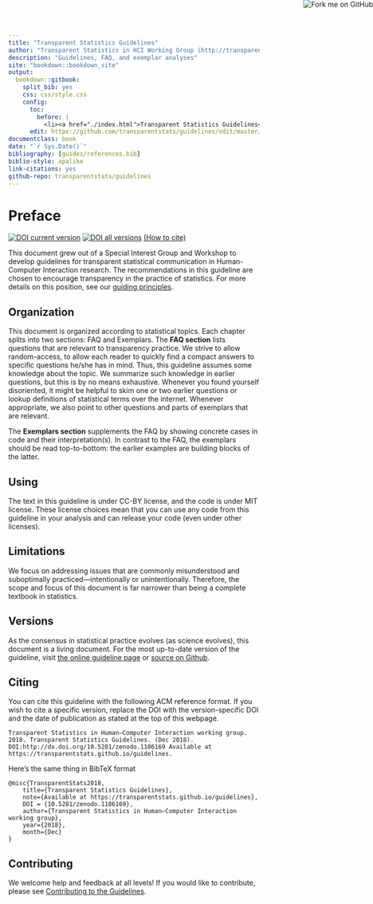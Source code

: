 ```yaml
---
title: "Transparent Statistics Guidelines"
author: "Transparent Statistics in HCI Working Group (http://transparentstatistics.org/)"
description: "Guidelines, FAQ, and exemplar analyses"
site: "bookdown::bookdown_site"
output:
  bookdown::gitbook:
    split_bib: yes
    css: css/style.css
    config:
      toc:
        before: |
          <li><a href="./index.html">Transparent Statistics Guidelines</a></li>
      edit: https://github.com/transparentstats/guidelines/edit/master/%s
documentclass: book
date: "`r Sys.Date()`"
bibliography: [guides/references.bib]
biblio-style: apalike
link-citations: yes
github-repo: transparentstats/guidelines
---
```



# Preface {-}

<a href="https://github.com/transparentstats/guidelines"><img style="position: absolute; top: 0; right: 0; border: 0;" src="https://s3.amazonaws.com/github/ribbons/forkme_right_green_007200.png" alt="Fork me on GitHub"></a>

[![DOI current version](https://img.shields.io/badge/DOI%20current%20version-10.5281%2Fzenodo.1228032-green.svg)](https://doi.org/10.5281/zenodo.2226616) 
[![DOI all versions](https://img.shields.io/badge/DOI%20all%20versions-10.5281%2Fzenodo.1186169-blue.svg)](https://doi.org/10.5281/zenodo.1186169) 
[(How to cite)](#citing)

This document grew out of a Special Interest Group and Workshop to develop guidelines for transparent statistical communication in Human-Computer Interaction research. 
The recommendations in this guideline are chosen to encourage transparency in the practice of statistics.
For more details on this position, see our [guiding principles](#principles).

## Organization {-}
This document is organized according to statistical topics. 
Each chapter splits into two sections: FAQ and Exemplars.
The __FAQ section__ lists questions that are relevant to transparency practice.
We strive to allow random-access, to allow each reader to quickly find a compact answers to specific questions he/she has in mind.
Thus, this guideline assumes some knowledge about the topic.
We summarize such knowledge in earlier questions, but this is by no means exhaustive.
Whenever you found yourself disoriented, it might be helpful to skim one or two earlier questions or lookup definitions of statistical terms over the internet.
Whenever appropriate, we also point to other questions and parts of exemplars that are relevant.

The __Exemplars section__ supplements the FAQ by showing concrete cases in code and their interpretation(s).
In contrast to the FAQ, the exemplars should be read top-to-bottom: the earlier examples are building blocks of the latter.


## Using {-}

The text in this guideline is under CC-BY license, and the code is under MIT license.
These license choices mean that you can use any code from this guideline in your analysis and can release your code (even under other licenses).

## Limitations {-}

We focus on addressing issues that are commonly misunderstood and suboptimally practiced—intentionally or unintentionally.
Therefore, the scope and focus of this document is far narrower than being a complete textbook in statistics.


## Versions {-}

As the consensus in statistical practice evolves (as science evolves), this document is a living document.
For the most up-to-date version of the guideline, visit [the online guideline page](https://transparentstats.github.io/guidelines/) or [source on Github](https://github.com/transparentstats/guidelines).

## Citing {-}

You can cite this guideline with the following ACM reference format.
If you wish to cite a specific version, replace the DOI with the version-specific DOI and the date of publication as stated at the top of this webpage.

```
Transparent Statistics in Human–Computer Interaction working group. 2018. Transparent Statistics Guidelines. (Dec 2018). DOI:http://dx.doi.org/10.5281/zenodo.1186169 Available at https://transparentstats.github.io/guidelines.
```

Here's the same thing in BibTeX format

```
@misc{TransparentStats2018, 
	title={Transparent Statistics Guidelines}, 
	note={Available at https://transparentstats.github.io/guidelines}, 
	DOI = {10.5281/zenodo.1186169},
	author={Transparent Statistics in Human–Computer Interaction working group}, 
	year={2018}, 
	month={Dec}
}
```

## Contributing {-}

We welcome help and feedback at all levels! If you would like to contribute, please see
[Contributing to the Guidelines](https://github.com/transparentstats/guidelines/wiki/Contributing-to-the-Guidelines).
